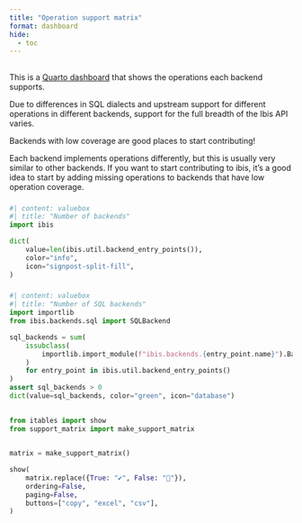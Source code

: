 ```yaml
---
title: "Operation support matrix"
format: dashboard
hide:
  - toc
---
```


## {height=25%}

::: {.card title="Welcome to the operation support matrix!"}

This is a [Quarto dashboard](https://quarto.org/docs/dashboards/) that shows
the operations each backend supports.

Due to differences in SQL dialects and upstream support for different
operations in different backends, support for the full breadth of the Ibis API
varies.

::: {.callout-tip}
Backends with low coverage are good places to start contributing!

Each backend implements operations differently, but this is usually very similar to other backends. If you want to start contributing to ibis, it's a good idea to start by adding missing operations to backends that have low operation coverage.
:::

:::

### {width=25%}

```python
#| content: valuebox
#| title: "Number of backends"
import ibis

dict(
    value=len(ibis.util.backend_entry_points()),
    color="info",
    icon="signpost-split-fill",
)
```

### {width=25%}

```python
#| content: valuebox
#| title: "Number of SQL backends"
import importlib
from ibis.backends.sql import SQLBackend

sql_backends = sum(
    issubclass(
        importlib.import_module(f"ibis.backends.{entry_point.name}").Backend, SQLBackend
    )
    for entry_point in ibis.util.backend_entry_points()
)
assert sql_backends > 0
dict(value=sql_backends, color="green", icon="database")
```

## {height=70%}

```python
from itables import show
from support_matrix import make_support_matrix


matrix = make_support_matrix()

show(
    matrix.replace({True: "✔", False: "🚫"}),
    ordering=False,
    paging=False,
    buttons=["copy", "excel", "csv"],
)
```
